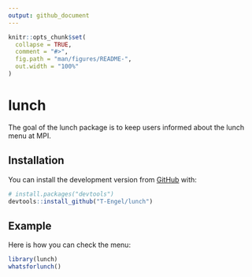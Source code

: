 ```yaml
---
output: github_document
---
```


<!-- README.md is generated from README.Rmd. Please edit that file -->

```r
knitr::opts_chunk$set(
  collapse = TRUE,
  comment = "#>",
  fig.path = "man/figures/README-",
  out.width = "100%"
)
```
# lunch

<!-- badges: start -->
<!-- badges: end -->

The goal of the lunch package is to keep users informed about the lunch menu at MPI.

## Installation

You can install the development version from [GitHub](https://github.com/) with:

``` r
# install.packages("devtools")
devtools::install_github("T-Engel/lunch")
```
## Example

Here is how you can check the menu:

```r
library(lunch)
whatsforlunch()
```

